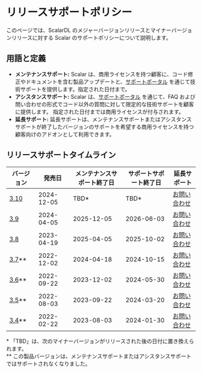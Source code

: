 # リリースサポートポリシー


<TranslationBanner />

このページでは、ScalarDL のメジャーバージョンリリースとマイナーバージョンリリースに対する Scalar のサポートポリシーについて説明します。

## 用語と定義

- **メンテナンスサポート:** Scalar は、商用ライセンスを持つ顧客に、コード修正やドキュメントを含む製品アップデートと、[サポートポータル](https://support.scalar-labs.com/) を通じて技術サポートを提供します。指定された日付まで。
- **アシスタンスサポート:** Scalar は、[サポートポータル](https://support.scalar-labs.com/) を通じて、FAQ および問い合わせの形式でコード以外の質問に対して限定的な技術サポートを顧客に提供します。 指定された日付までは商用ライセンスが付与されます。
- **延長サポート:** 延長サポートは、メンテナンスサポートまたはアシスタンスサポートが終了したバージョンのサポートを希望する商用ライセンスを持つ顧客向けのアドオンとして利用できます。

## リリースサポートタイムライン

<table>
  <thead>
    <tr>
      <th>バージョン</th>
      <th>発売日</th>
      <th>メンテナンスサポート終了日</th>
      <th>サポートサポート終了日</th>
      <th>延長サポート</th>
    </tr>
  </thead>
  <tbody>
    <tr>
      <td><a href="https://scalardl.scalar-labs.com/ja-jp/docs/latest/releases/release-notes#v3100">3.10</a></td>
      <td>2024-12-05</td>
      <td>TBD*</td>
      <td>TBD*</td>
      <td><a href="https://www.scalar-labs.com/ja/contact">お問い合わせ</a></td>
    </tr>
    <tr>
      <td><a href="https://scalardl.scalar-labs.com/ja-jp/docs/latest/releases/release-notes#v390">3.9</a></td>
      <td>2024-04-05</td>
      <td>2025-12-05</td>
      <td>2026-06-03</td>
      <td><a href="https://www.scalar-labs.com/ja/contact">お問い合わせ</a></td>
    </tr>
    <tr>
      <td><a href="https://scalardl.scalar-labs.com/ja-jp/docs/3.8/releases/release-notes#v380">3.8</a></td>
      <td>2023-04-19</td>
      <td>2025-04-05</td>
      <td>2025-10-02</td>
      <td><a href="https://www.scalar-labs.com/ja/contact">お問い合わせ</a></td>
    </tr>
    <tr>
      <td class="version-out-of-support"><a href="https://scalardl.scalar-labs.com/ja-jp/docs/3.7/releases/release-notes#v370">3.7</a>**</td>
      <td class="version-out-of-support">2022-12-02</td>
      <td class="version-out-of-support">2024-04-18</td>
      <td class="version-out-of-support">2024-10-15</td>
      <td class="version-out-of-support"><a href="https://www.scalar-labs.com/ja/contact">お問い合わせ</a></td>
    </tr>
    <tr>
      <td class="version-out-of-support"><a href="https://scalardl.scalar-labs.com/ja-jp/docs/3.6/releases/release-notes#v360">3.6</a>**</td>
      <td class="version-out-of-support">2022-09-22</td>
      <td class="version-out-of-support">2023-12-02</td>
      <td class="version-out-of-support">2024-05-30</td>
      <td class="version-out-of-support"><a href="https://www.scalar-labs.com/ja/contact">お問い合わせ</a></td>
    </tr>
    <tr>
      <td class="version-out-of-support"><a href="https://scalardl.scalar-labs.com/ja-jp/docs/3.5/releases/release-notes#v350">3.5</a>**</td>
      <td class="version-out-of-support">2022-08-03</td>
      <td class="version-out-of-support">2023-09-22</td>
      <td class="version-out-of-support">2024-03-20</td>
      <td class="version-out-of-support"><a href="https://www.scalar-labs.com/ja/contact">お問い合わせ</a></td>
    </tr>
    <tr>
      <td class="version-out-of-support"><a href="https://scalardl.scalar-labs.com/ja-jp/docs/3.4/releases/release-notes#v340">3.4</a>**</td>
      <td class="version-out-of-support">2022-02-22</td>
      <td class="version-out-of-support">2023-08-03</td>
      <td class="version-out-of-support">2024-01-30</td>
      <td class="version-out-of-support"><a href="https://www.scalar-labs.com/ja/contact">お問い合わせ</a></td>
    </tr>
  </tbody>
</table>

\* 「TBD」は、次のマイナーバージョンがリリースされた後の日付に置き換えられます。<br/>
\*\* この製品バージョンは、メンテナンスサポートまたはアシスタンスサポートではサポートされなくなりました。
